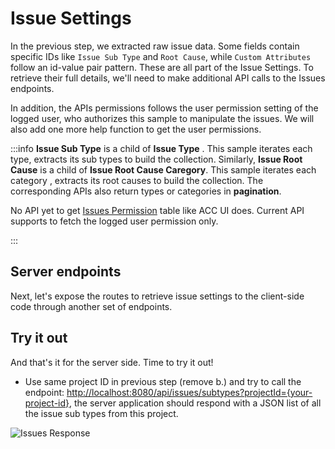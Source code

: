 


# Issue Settings

In the previous step, we extracted raw issue data. Some fields contain specific IDs like `Issue Sub Type` and `Root Cause`, 
while `Custom Attributes` follow an id-value pair pattern. These are all part of the Issue Settings. To retrieve their full details, we'll need to make additional API calls to the Issues endpoints.
 
In addition, the APIs permissions follows the user permission setting of the logged user, who authorizes this sample to manipulate the issues. We will also add one more help function to get the user permissions.

<EnvTabs NodeJsVsCode={NodeJsVsCodeIssuesSettings} DotNetVsCode={DotNetIssuesSettings} DotNetVs2022={DotNetIssuesSettings} />


:::info
**Issue Sub Type** is a child of **Issue Type** . This sample iterates each type, 
extracts its sub types to build the collection. Similarly, **Issue Root Cause** is a child of **Issue Root Cause Caregory**. 
This sample iterates each category , extracts its root causes to build the collection. The corresponding APIs also return types or categories in **pagination**.

No API yet to get [Issues Permission](https://help.autodesk.com/view/BUILD/ENU/?guid=Issues_Permissions) table like ACC UI does. Current API supports to fetch the logged user permission only.

:::

## Server endpoints

Next, let's expose the routes to retrieve issue settings to the client-side code through another
set of endpoints. 
 
<EnvTabs NodeJsVsCode={NodeJsVsCodeEndpoints} DotNetVsCode={DotnetEndpoints} DotNetVs2022={DotnetEndpoints} />

## Try it out

And that's it for the server side. Time to try it out!

- Use same project ID in previous step (remove b.) and try to call the endpoint: 
[http://localhost:8080/api/issues/subtypes?projectId={your-project-id}](http://localhost:8080/api/issues/subtypes?projectId={your-project-id}), the server application should
respond with a JSON list of all the issue sub types from this project. 

![Issues Response](./_shared/issue-subtypes.webp)
